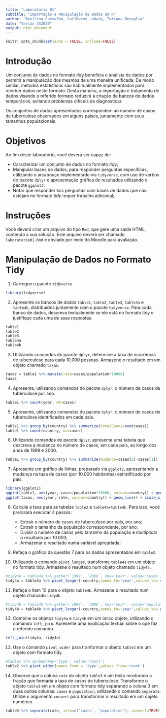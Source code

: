 ```yaml
---
title: "Laboratório 01"
subtitle: "Importação e Manipulação de Dados em R"
author: "Benilton Carvalho, Guilherme Ludwig, Tatiana Benaglia"
date: "Versão 2S2020"
output: html_document
---
```


```r
knitr::opts_chunk$set(echo = FALSE, include=FALSE)
```

# Introdução

Um conjunto de dados no formato _tidy_ beneficia o analista de dados por permitir a manipulação dos mesmos  de uma maneira unificada. De modo similar, métodos estatísticos são habitualmente implementados para receber dados neste formato. Desta maneira, a importação e tratamento de dados visando o referido formato reduzirá a criação de bancos de dados temporários, evitando problemas difíceis de diagnosticar.

Os conjuntos de dados apresentados correspondem ao número de casos de tuberculose observados em alguns países, juntamente com seus tamanhos populacionais.


# Objetivos

Ao fim deste laboratório, você deverá ser capaz de:

* Caracterizar um conjunto de dados no formato _tidy_;
* Manipular bases de dados, para responder perguntas específicas, utilizando o arcabouço implementado via `tidyverse`, com uso de verbos do pacote `dplyr` e apresentação gráfica de resultados utilizando o pacote `ggplot2`;
* Notar que responder tais perguntas com bases de dados que não estejam no formato _tidy_ requer trabalho adicional;

# Instruções

Você deverá criar um arquivo do tipo `Rmd`, que gere uma saída HTML, contendo a sua solução. Este arquivo deverá ser chamado `laboratorio01.Rmd` e enviado por meio do Moodle para avaliação.

# Manipulação de Dados no Formato Tidy


1. Carregue o pacote `tidyverse`

```r
library(tidyverse)
```

2. Apresente os bancos de dados `table1`, `table2`, `table3`, `table4a` e `table4b`, distribuídos juntamente com o pacote `tidyverse`. Para cada banco de dados, descreva textualmente se ele está no formato tidy e justifique cada uma de suas respostas.

```r
table1
table2
table3
table4a
table4b
```

3. Utilizando comandos do pacote `dplyr`, determine a taxa de ocorrência de tuberculose para cada 10.000 pessoas. Armazene o resultado em um objeto chamado `taxas`.

```r
taxas = table1 %>% mutate(rate=cases/population*10000)
taxas
```

4. Apresente, utilizando comandos do pacote `dplyr`, o número de casos de tuberculose por ano.

```r
table1 %>% count(year, wt=cases)
```

5. Apresente, utilizando comandos do pacote `dplyr`, o número de casos de tuberculose identificados em cada país.

```r
table1 %>% group_by(country) %>% summarize(totalCasos=sum(cases))
table1 %>% count(country, wt=cases)
```

6. Utilizando comandos do pacote `dplyr`, apresente uma tabela que descreva a mudança no número de casos, em cada país, ao longo dos anos de 1999 e 2000.

```r
table1 %>% group_by(country) %>% summarize(mudanca=cases[2]-cases[1])
```

7. Apresente um gráfico de linhas, preparado via `ggplot2`, apresentando a mudança na taxa de casos (por 10.000 habitantes) estratificado por país.

```r
library(ggplot2)
ggplot(table1, aes(year, cases/population*10000, colour=country)) + geom_line() + scale_x_continuous(breaks=c(1999, 2000)) + theme_bw()
ggplot(taxas, aes(year, rate, colour=country)) + geom_line() + scale_x_continuous(breaks=c(1999, 2000)) + theme_bw()
```

8. Calcule a taxa para as tabelas `table2` e `table4a+table4b`. Para isso, você precisará executar 4 passos:

   - Extrair o número de casos de tuberculose por país, por ano;
   - Extrair o tamanho da população correspondente, por ano;
   - Dividir o número de casos pelo tamanho da população e multiplicar o resultado por 10.000;
   - Armazenar o resultado numa variável apropriada;

9. Refaça o gráfico da questão 7 para os dados apresentados em `table2`.

10. Utilizando o comando `pivot_longer`, transforme `table4a` em um objeto no formato tidy. Armazene o resultado num objeto chamado `tidy4a`.

```r
#tidy4a = table4a %>% gather(`1999`, `2000`, key='year', value='cases')
tidy4a = table4a %>% pivot_longer(-country,names_to='year',values_to='cases')
```

11. Refaça o item 10 para o objeto `table4b`. Armazene o resultado num objeto chamado `tidy4b`.

```r
#tidy4b = table4b %>% gather(`1999`, `2000`, key='year', value='population')
tidy4b = table4b %>% pivot_longer(-country,names_to='year',values_to='population')
```

12. Combine os objetos `tidy4a` e `tidy4b` em um único objeto, utilizando o comando `left_join`. Apresente uma explicação textual sobre o que faz o referido comando.

```r
left_join(tidy4a, tidy4b)
```

13. Use o comando `pivot_wider` para tranformar o objeto `table2` em um objeto com formato tidy.

```r
#table2 %>% spread(key='type', value='count')
table2 %>% pivot_wider(names_from = 'type',values_from='count')
```

14. Observe que a coluna `rate` do objeto `table3` é um texto mostrando a fração que formaria a taxa de casos de tuberculose. Transforme o objeto `table3` em um objeto com formato tidy separando a coluna 3 em duas outras colunas: `cases` e `population`, utilizando o comando `separate`. Utilize o argumento `convert` para transformar o resultado em um objeto numérico.

```r
table3 %>% separate(rate, into=c('cases', 'population'), convert=TRUE)
```
